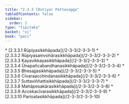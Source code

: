 ```yaml
---
title: "2.3.3 (Dutiya) Pattavagga"
tableOfContents: false
sidebar:
  order: 3
type: "tipitaka"
basket: "vi"
book: "paci"
---
```



<DynamicBreadcrumb />



<TableOfContents book="paci" section="2.3.3">
* [2.3.3.1 Rūpiyasikkhāpada](/2-3-3/2-3-3-1)
* [2.3.3.2 Rūpiyasaṃvohārasikkhāpada](/2-3-3/2-3-3-2)
* [2.3.3.3 Kayavikkayasikkhāpada](/2-3-3/2-3-3-3)
* [2.3.3.4 Ūnapañcabandhanasikkhāpada](/2-3-3/2-3-3-4)
* [2.3.3.5 Bhesajjasikkhāpada](/2-3-3/2-3-3-5)
* [2.3.3.6 Cīvaraacchindanasikkhāpada](/2-3-3/2-3-3-6)
* [2.3.3.7 Suttaviññattisikkhāpada](/2-3-3/2-3-3-7)
* [2.3.3.8 Mahāpesakārasikkhāpada](/2-3-3/2-3-3-8)
* [2.3.3.9 Accekacīvarasikkhāpada](/2-3-3/2-3-3-9)
* [2.3.3.10 Pariṇatasikkhāpada](/2-3-3/2-3-3-10)
</TableOfContents>